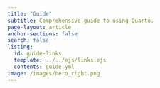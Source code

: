 ```yaml
---
title: "Guide"
subtitle: Comprehensive guide to using Quarto.
page-layout: article
anchor-sections: false
search: false
listing:
  id: guide-links
  template: ../../ejs/links.ejs
  contents: guide.yml
image: /images/hero_right.png
---
```


::: {#guide-links .column-screen-inset-right style="max-width: 850px;"}
:::
